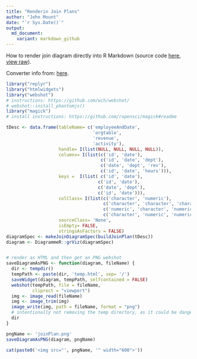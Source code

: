 ```yaml
---
title: "Renderin Join Plans"
author: "John Mount"
date: "`r Sys.Date()`"
output:
  md_document:
    variant: markdown_github
---
```


How to render join diagram directly into R Markdown (source code [here](https://github.com/WinVector/replyr/blob/master/extras/graphViz.Rmd), [view raw](https://raw.githubusercontent.com/WinVector/replyr/master/extras/graphViz.Rmd)).

Converter info from: [here](https://stackoverflow.com/questions/31336898/how-to-save-leaflet-in-r-map-as-png-or-jpg-file).

```r
library("replyr")
library("htmlwidgets")
library("webshot")
# instructions: https://github.com/wch/webshot/ 
# webshot::install_phantomjs()
library("magick")
# install instructions: https://github.com/ropensci/magick#readme

tDesc <- data.frame(tableName= c('employeeAndDate',
                                 'orgtable',
                                 'revenue',
                                 'activity'),
                    handle= I(list(NULL, NULL, NULL, NULL)),
                    columns= I(list(c('id', 'date'),
                                    c('id', 'date', 'dept'),
                                    c('date', 'dept', 'rev'),
                                    c('id', 'date', 'hours'))),
                    keys =  I(list( c('id', 'date'),
                                   c('id', 'date'),
                                   c('date', 'dept'),
                                   c('id', 'date'))),
                    colClass= I(list(c('character', 'numeric'),
                                     c('character', 'character', 'character'),
                                     c('numeric', 'character', 'numeric'),
                                     c('character', 'numeric', 'numeric'))),
                    sourceClass= 'None',
                    isEmpty= FALSE,
                    stringsAsFactors = FALSE)
diagramSpec <- makeJoinDiagramSpec(buildJoinPlan(tDesc))
diagram <- DiagrammeR::grViz(diagramSpec)


# render as HTML and then get an PNG webshot
saveDiagramAsPNG <- function(diagram, fileName) {
  dir <- tempdir()
  tempPath <- paste(dir, 'temp.html', sep= '/')
  saveWidget(diagram, tempPath, selfcontained = FALSE)
  webshot(tempPath, file = fileName,
          cliprect = "viewport")
  img <- image_read(fileName)
  img <- image_trim(img)
  image_write(img, path = fileName, format = "png")
  # intentionally not removing the temp directory, as it could be dangerous
  dir
}

pngName <- 'joinPlan.png'
saveDiagramAsPNG(diagram, pngName)
```

```r
cat(paste0('<img src="', pngName, '" width="600">'))
```




